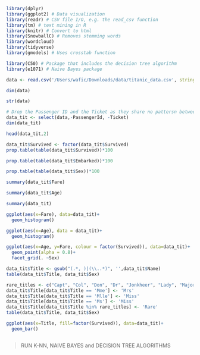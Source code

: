 ```r
library(dplyr)
library(ggplot2) # Data visualization
library(readr) # CSV file I/O, e.g. the read_csv function
library(tm) # text mining in R
library(knitr) # Convert to html
library(SnowballC) # Removes stemming words
library(wordcloud)
library(tidyverse)
library(gmodels) # Uses crosstab function

library(C50) # Package that includes the decision tree algorithm
library(e1071) # Naive Bayes package
```


```r
data <- read.csv('/Users/wafic/Downloads/data/titanic_data.csv', stringsAsFactors = FALSE)
```

```r
dim(data)
```

```r
str(data)
```

```r
# Drop the Passenger ID and the Ticket as they share no pattersn between passengers
data_tit <- select(data,-PassengerId, -Ticket)
dim(data_tit)
```


```r
head(data_tit,2)
```

```r
data_tit$Survived <- factor(data_tit$Survived)
prop.table(table(data_tit$Survived))*100
```

```r
prop.table(table(data_tit$Embarked))*100
```

```r
prop.table(table(data_tit$Sex))*100
```

```r
summary(data_tit$Fare)
```

```r
summary(data_tit$Age)
```


```r
summary(data_tit)
```


```r
ggplot(aes(x=Fare), data=data_tit)+
  geom_histogram()
```

```r
ggplot(aes(x=Age), data = data_tit)+
  geom_histogram()
```


```r
ggplot(aes(x=Age, y=Fare, colour = factor(Survived)), data=data_tit)+
  geom_point(alpha = 0.8)+
  facet_grid(. ~Sex)
```

```r
data_tit$Title <- gsub("(.*, )|(\\..*)", '',data_tit$Name)
table(data_tit$Title, data_tit$Sex)
```

```r
rare_titles <- c("Capt", "Col", "Don", "Dr", "Jonkheer", "Lady", "Major", "Rev", "Sir", "the Countess")
data_tit$Title[data_tit$Title == 'Mme'] <- 'Mrs'
data_tit$Title[data_tit$Title == 'Mlle'] <- 'Miss'
data_tit$Title[data_tit$Title == 'Ms'] <- 'Miss'
data_tit$Title[data_tit$Title %in% rare_titles] <- 'Rare'
table(data_tit$Title, data_tit$Sex)
```


```r
ggplot(aes(x=Title, fill=factor(Survived)), data=data_tit)+
  geom_bar()
```

```r

```


> RUN K-NN, NAIVE BAYES and DECISION TREE ALGORITHMS
